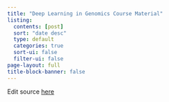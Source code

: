 ```yaml
---
title: "Deep Learning in Genomics Course Material"
listing:
  contents: [post]
  sort: "date desc"
  type: default
  categories: true
  sort-ui: false
  filter-ui: false
page-layout: full
title-block-banner: false
---
```


Edit source [here](https://github.com/hakyimlab/web-GENE-46100)